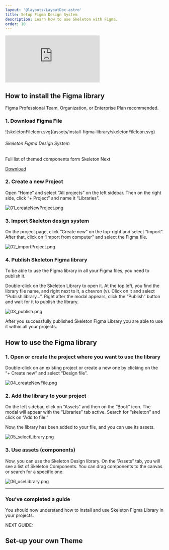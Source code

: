 ```yaml
---
layout: '@layouts/LayoutDoc.astro'
title: Setup Figma Design System
description: Learn how to use Skeleton with Figma.
order: 10
---
```



<iframe
  src="https://iframe.videodelivery.net/5d5bc37ffcf54c9b82e996823bffbb81?mute=true&preload=auto&primaryColor=aliceblue&letterboxColor=aliceblue"
  style="border: none"
  className='aspect-video w-full rounded-container '
  allow="accelerometer; gyroscope; autoplay; encrypted-media; picture-in-picture;"
  allowfullscreen="true"
></iframe>

## How to install the Figma library

Figma <span class="badge preset-filled-primary-200-800">Professional Team</span>,  <span class="badge preset-filled-primary-500">Organization</span>, or  <span class="badge preset-filled-primary-800-200">Enterprise</span> Plan recommended.

### 1. Download Figma File

<div class="card flex flex-row justify-between preset-filled-surface-100-900 p-4 pr-6 items-center">
<div className="flex flex-row gap-4 items-center">
![skeletonFileIcon.svg](assets/install-figma-library/skeletonFileIcon.svg)
<div className="flex flex-col gap-1">
<h6 className="h6">Skeleton Figma Design System</h6>
<p>Full list of themed components form Skeleton Next</p>
</div>
</div>
<a href="https://polar.sh/skeleton-kit/" type="button" class="btn preset-filled" target="_blank">Download</a>
</div>

### 2. Create a new Project

Open “Home” and select “All projects” on the left sidebar. Then on the right side, click “+ Project” and name it “Libraries”.

![01_createNewProject.png](assets/install-figma-library/01_createNewProject.png)

### 3. Import Skeleton design system

On the project page, click “Create new” on the top-right and select “Import”. After that, click on “Import from computer” and select the Figma file.

![02_importProject.png](assets/install-figma-library/02_importProject.png)


### 4. Publish Skeleton Figma library

To be able to use the Figma library in all your Figma files, you need to publish it.

Double-click on the Skeleton Library to open it. At the top left, you find the library file name, and right next to it, a chevron (v). Click on it and select “Publish library…”. Right after the modal appears, click the “Publish” button and wait for it to publish the library.

![03_publish.png](assets/install-figma-library/03_publish.png)

After you successfully published Skeleton Figma Library you are able to use it within all your projects.

## How to use the Figma library

### 1. Open or create the project where you want to use the library

Double-click on an existing project or create a new one by clicking on the “+ Create new” and select “Design file”. 

![04_createNewFile.png](assets/install-figma-library/04_createNewFile.png)

### 2. Add the library to your project

On the left sidebar, click on “Assets” and then on the “Book” icon. The modal will appear with the “Libraries” tab active. Search for “skeleton” and click on “Add to file.” 

Now, the library has been added to your file, and you can use its assets.

![05_selectLibrary.png](assets/install-figma-library/05_selectLibrary.png)

### 3. Use assets (components)

Now, you can use the Skeleton Design library. On the “Assets” tab, you will see a list of Skeleton Components. You can drag components to the canvas or search for a specific one.

![06_useLibrary.png](assets/install-figma-library/06_useLibrary.png)

---

### You’ve completed a guide

You should now understand how to install and use Skeleton Figma Library in your projects.

NEXT GUIDE:

## Set-up your own Theme